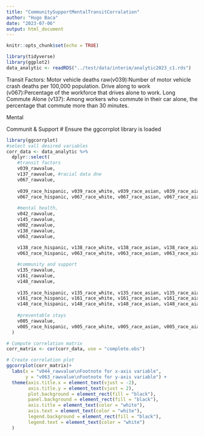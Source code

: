 ```yaml
---
title: "CommunitySupportMentalTransitCorralation"
author: "Hugo Baca"
date: "2023-07-06"
output: html_document
---
```


```r
knitr::opts_chunk$set(echo = TRUE)
```

```r
library(tidyverse)
library(ggplot2)
data_analytic <- readRDS("../test/data/interim/analytic2023_c1.rds")
```
Transit Factors:
Motor vehicle deaths raw(v039):Number of motor vehicle crash deaths per 100,000 population.
Drive along to work (v067):Percentage of the workforce that drives alone to work.
Long Commute Alone (v137): Among workers who commute in their car alone, the percentage that commute more than 30 minutes.

Mental

Communit & Support 
# Ensure the ggcorrplot library is loaded
```r
library(ggcorrplot)
#select vall desired variables
corr_data <- data_analytic %>% 
  dplyr::select(
    #transit factors
    v039_rawvalue, 
    v137_rawvalue, #racial data dne
    v067_rawvalue, 
    
    v039_race_hispanic, v039_race_white, v039_race_asian, v039_race_aian, v039_race_black,
    v067_race_hispanic, v067_race_white, v067_race_asian, v067_race_aian, v067_race_black, 
  
    #mental health, 
    v042_rawvalue, 
    v145_rawvalue,
    v002_rawvalue, 
    v138_rawvalue, 
    v063_rawvalue, 
    
    v138_race_hispanic, v138_race_white, v138_race_asian, v138_race_aian, v138_race_black,
    v063_race_hispanic, v063_race_white, v063_race_asian, v063_race_aian, v063_race_black,

    #community and support
    v135_rawvalue, 
    v161_rawvalue,
    v148_rawvalue,
    
    v135_race_hispanic, v135_race_white, v135_race_asian, v135_race_aian, v135_race_black, 
    v161_race_hispanic, v161_race_white, v161_race_asian, v161_race_aian, v161_race_black,
    v148_race_hispanic, v148_race_white, v148_race_asian, v148_race_aian, v148_race_black,
    
    #preventable stays
    v005_rawvalue,
    v005_race_hispanic, v005_race_white, v005_race_asian, v005_race_aian, v005_race_black
  ) 

# Compute correlation matrix
corr_matrix <- cor(corr_data, use = "complete.obs")

# Create correlation plot
ggcorrplot(corr_matrix)+
  labs(x = "v044_rawvalue\nFootnote for x-axis variable",
       y = "v063_rawvalue\nFootnote for y-axis variable") +
  theme(axis.title.x = element_text(vjust = -2),
        axis.title.y = element_text(vjust = 2),
        plot.background = element_rect(fill = "black"),
        panel.background = element_rect(fill = "black"),
        axis.title = element_text(color = "white"),
        axis.text = element_text(color = "white"),
        legend.background = element_rect(fill = "black"),
        legend.text = element_text(color = "white")
  )
  
```

